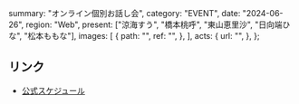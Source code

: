   summary: "オンライン個別お話し会",
  category: "EVENT",
  date: "2024-06-26",
  region: "Web",
  present: ["涼海すう", "橋本桃呼", "東山恵里沙", "日向端ひな", "松本ももな"],
  images: [
    {
      path: "",
      ref: "",
    },
  ],
  acts: {
    url: "",
  },
};

## リンク

- [公式スケジュール](https://takanenonadeshiko.jp/?p=2202)
